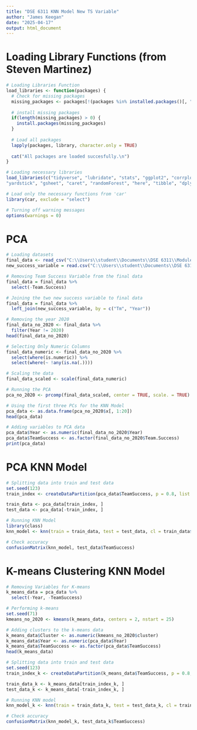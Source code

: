 ```yaml
---
title: "DSE 6311 KNN Model New TS Variable"
author: "James Keegan"
date: "2025-04-17"
output: html_document
---
```


# Loading Library Functions (from Steven Martinez)

```R
# Loading Libraries Function
load_libraries <- function(packages) {
  # Check for missing packages
  missing_packages <- packages[!(packages %in% installed.packages()[, "Package"])]
  
  # install missing packages
  if(length(missing_packages) > 0) {
    install.packages(missing_packages)
  }
  
  # Load all packages
  lapply(packages, library, character.only = TRUE)
  
  cat("All packages are loaded succesfully.\n")
}

```

```R
# Loading necessary libraries 
load_libraries(c("tidyverse", "lubridate", "stats", "ggplot2", "corrplot", "stringr", "stringi","tidymodels", "modeldata", "themis", "vip", "baguette", "janitor", "rvest",
"yardstick", "gsheet", "caret", "randomForest", "here", "tibble", "dplyr", "ISAR", "tidyr", "mgcv","teamcolors", "baseballr", "Lahman", "remotes", "ggcorrplot", "broom", "readr", "glmnet", "xgboost", "Matrix", "Metrics"))

# Load only the necessary functions from 'car'
library(car, exclude = "select")

# Turning off warning messages
options(warnings = 0)

```

# PCA

```R
# Loading datasets
final_data <- read_csv("C:\\Users\\student\\Documents\\DSE 6311\\Module 4\\final_dataset.csv")
new_success_variable = read.csv("C:\\Users\\student\\Documents\\DSE 6311\\Module 5\\Team Success Variable Data Playoffs or No Playoffs - Sheet1.csv")

# Removing Team Success Variable from the final data
final_data = final_data %>%
  select(-Team.Success)

# Joining the two new success variable to final data
final_data = final_data %>%
  left_join(new_success_variable, by = c("Tm", "Year"))

# Removing the year 2020 
final_data_no_2020 <- final_data %>% 
  filter(Year != 2020)
head(final_data_no_2020)

```

```R
# Selecting Only Numeric Columns
final_data_numeric <- final_data_no_2020 %>%
  select(where(is.numeric)) %>%
  select(where(~ !any(is.na(.))))

# Scaling the data
final_data_scaled <- scale(final_data_numeric)

# Running the PCA
pca_no_2020 <- prcomp(final_data_scaled, center = TRUE, scale. = TRUE)

# Using the first three PCs for the KNN Model
pca_data <- as.data.frame(pca_no_2020$x[, 1:20])
head(pca_data)

```

```R
# Adding variables to PCA data 
pca_data$Year <- as.numeric(final_data_no_2020$Year)
pca_data$TeamSuccess <- as.factor(final_data_no_2020$Team.Success)
print(pca_data)

```

# PCA KNN Model

```R
# Splitting data into train and test data
set.seed(123) 
train_index <- createDataPartition(pca_data$TeamSuccess, p = 0.8, list = FALSE)

train_data <- pca_data[train_index, ]
test_data <- pca_data[-train_index, ]

```

```R
# Running KNN Model
library(class)
knn_model <- knn(train = train_data, test = test_data, cl = train_data$TeamSuccess, k = 2)

```

```R
# Check accuracy
confusionMatrix(knn_model, test_data$TeamSuccess)

```

# K-means Clustering KNN Model

```R
# Removing Variables for K-means
k_means_data = pca_data %>%
  select(-Year, -TeamSuccess)

# Performing k-means
set.seed(71)
kmeans_no_2020 <- kmeans(k_means_data, centers = 2, nstart = 25)

# Adding clusters to the k-means data
k_means_data$Cluster <- as.numeric(kmeans_no_2020$cluster)
k_means_data$Year <- as.numeric(pca_data$Year)
k_means_data$TeamSuccess <- as.factor(pca_data$TeamSuccess)
head(k_means_data)

```

```R
# Splitting data into train and test data
set.seed(123) 
train_index_k <- createDataPartition(k_means_data$TeamSuccess, p = 0.8, list = FALSE)

train_data_k <- k_means_data[train_index_k, ]
test_data_k <- k_means_data[-train_index_k, ]

```

```R
# Running KNN model
knn_model_k <- knn(train = train_data_k, test = test_data_k, cl = train_data_k$TeamSuccess, k = 2)

```

```R
# Check accuracy
confusionMatrix(knn_model_k, test_data_k$TeamSuccess)

```
